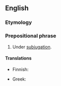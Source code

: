 ==English==

===Etymology===
{{rfe|en}} <!-- {{cal|en|la|sub iugum}} ? There exists {{cog|fi|ikeen alla}}. -->

===Prepositional phrase===
{{en-PP}}

# Under [[subjugation]].
#: {{uxi|en|They were '''under the yoke''' of the Romans.}}
#: {{uxi|en|They were '''under the''' Roman '''yoke'''.}}

====Translations====
{{trans-top|subjugated}}
* Finnish: {{t|fi|ikeen alla}}
{{trans-mid}}
* Greek: {{t|el|κάτω από το ζυγό}}
{{trans-bottom}}